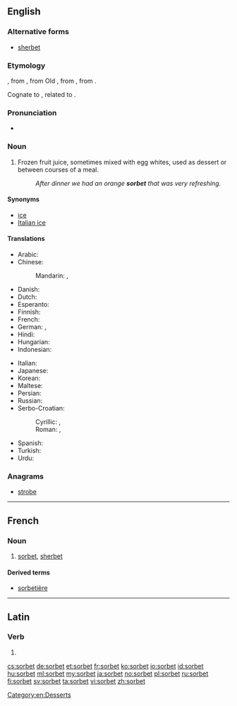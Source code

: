 {{also|Sorbet}}
==English==

===Alternative forms===
* [[sherbet]]

===Etymology===
{{etyl|fr|en}} {{term|sorbet|lang=fr}}, from {{etyl|frm|en}}, from Old {{etyl|it|en}} {{term|sorbetto|lang=it}}, from {{etyl|tr|en}} {{term|şerbet|lang=tr}}, from {{etyl|ar|en}} {{term|شربة||drink|lang=ar}}.

Cognate to {{term|sherbet}}, related to {{term|syrup}}.

===Pronunciation===
* {{a|Canada}} {{IPA|/ˈʃərbət/|/ˈʃərbərt/|/ˌsɔrˈbeɪ/}}

===Noun===
{{en-noun}}

# Frozen fruit juice, sometimes mixed with egg whites, used as dessert or between courses of a meal.
#: ''After dinner we had an orange '''sorbet''' that was very refreshing.''

====Synonyms====
* [[ice]]
* [[Italian ice]]

====Translations====
{{trans-top|frozen fruit juice}}
* Arabic: {{t-|ar|شربة|f|tr=shárba}}
* Chinese:
*: Mandarin: {{t|cmn|冰糕|tr=bīnggāo|sc=Hani}}, {{t|cmn|果汁冰糕|tr=guǒzhī bīnggāo|sc=Hani}}
* Danish: {{t-|da|sorbet}}
* Dutch: {{t-|nl|sorbet|n}}
* Esperanto: {{t-|eo|ŝorbeto}}
* Finnish: {{t-|fi|jäädyke}}
* French: {{t+|fr|sorbet|f}}
* German: {{t+|de|Fruchteis|n}}, {{t+|de|Sorbet|n}}
* Hindi: {{t-|hi|शर्बत|tr=śarbat}}
* Hungarian: {{t+|hu|sörbet}}
* Indonesian: {{t+|id|sorbet}}
{{trans-mid}}
* Italian: {{t+|it|sorbetto|m}}
* Japanese: {{t-|ja|シャーベット|tr=shābetto}}
* Korean: {{t+|ko|셔벗|tr=syeobeot|sc=Hang}}
* Maltese: {{t-|mt|sorbè}}
* Persian: {{t+|fa|شربت|tr=šarbat}}
* Russian: {{t+|ru|шербет|m|tr=šerbét}}
* Serbo-Croatian:
*: Cyrillic: {{t-|sh|шербе|n|sc=Cyrl}}, {{t-|sh|шербет|m|sc=Cyrl}}
*: Roman: {{t-|sh|šerbe|n}}, {{t-|sh|šerbet|m}}
* Spanish: {{t|es|sorbete|m}}
* Turkish: {{t+|tr|şerbet}}
* Urdu: {{t-|ur|شربت|tr=śarbat}}
{{trans-bottom}}

===Anagrams===
* [[strobe#English|strobe]]

[[Category:en:Desserts]]

----

==French==

===Noun===
{{fr-noun|m}}

# [[sorbet#English|sorbet]], [[sherbet]]

====Derived terms====
* [[sorbetière]]

----

==Latin==

===Verb===
{{la-verb-form|sorbet}}

# {{conjugation of|sorbeo|sorbeō|3|s|pres|act|ind|lang=la}}

[[cs:sorbet]]
[[de:sorbet]]
[[et:sorbet]]
[[fr:sorbet]]
[[ko:sorbet]]
[[io:sorbet]]
[[id:sorbet]]
[[hu:sorbet]]
[[ml:sorbet]]
[[my:sorbet]]
[[ja:sorbet]]
[[no:sorbet]]
[[pl:sorbet]]
[[ru:sorbet]]
[[fi:sorbet]]
[[sv:sorbet]]
[[ta:sorbet]]
[[vi:sorbet]]
[[zh:sorbet]]